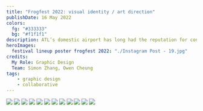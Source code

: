 ```yaml
---
title: "Frogfest 2022: visual identity / art direction"
publishDate: 16 May 2022
colors:
  fg: "#333333"
  bg: "#f1f1f1"
description: ATL’s domestic airport has long had the reputation for congestions. The new $55 million skybridges into the terminal was meant to alleviate this issue, yet no one seems to use them. Why don’t people actively utilize the new skybridges?
heroImages:
  festival lineup poster frogfest 2022: "./Instagram Post - 19.jpg"
credits:
  My Role: Graphic Design
  Team: Simon Zhang, Owen Cheung
tags: 
    - graphic design
    - collaborative
---
```

![](<./Instagram post - 19.jpg>)
![](<./Instagram post - 20.jpg>)
![](<./Instagram post - 20.jpg>)
![](<./Instagram post - 22.jpg>)
![](<./Billboard Mockup 03.png>)
![](<./Instagram post - 23.jpg>)
![](<./Instagram post - 24.jpg>)
![](<./Instagram post - 27.jpg>)
![](<./Instagram post - 28.jpg>)
![](<./Instagram post - 28.jpg>)
![](<./Instagram post - 29.jpg>)
![](<./Instagram post - 30.jpg>)





